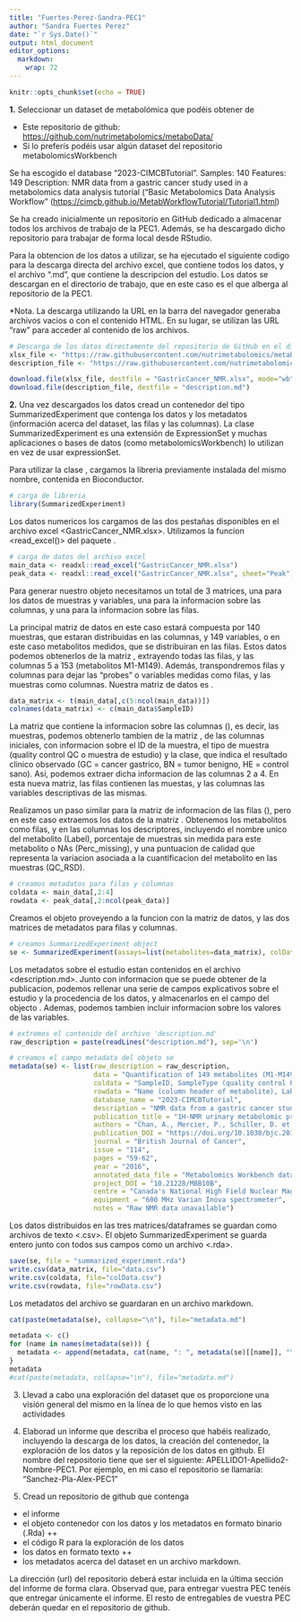 ```yaml
---
title: "Fuertes-Perez-Sandra-PEC1"
author: "Sandra Fuertes Perez"
date: "`r Sys.Date()`"
output: html_document
editor_options: 
  markdown: 
    wrap: 72
---
```


```r
knitr::opts_chunk$set(echo = TRUE)
```

**1.** Seleccionar un dataset de metabolómica que podéis obtener de

-   Este repositorio de github:
    <https://github.com/nutrimetabolomics/metaboData/>
-   Si lo preferís podéis usar algún dataset del repositorio
    metabolomicsWorkbench

Se ha escogido el database "2023-CIMCBTutorial". Samples: 140 Features:
149 Description: NMR data from a gastric cancer study used in a
metabolomics data analysis tutorial ("Basic Metabolomics Data Analysis
Workflow"
(<https://cimcb.github.io/MetabWorkflowTutorial/Tutorial1.html>)

Se ha creado inicialmente un repositorio en GitHub dedicado a almacenar
todos los archivos de trabajo de la PEC1. Además, se ha descargado dicho
repositorio para trabajar de forma local desde RStudio.

Para la obtencion de los datos a utilizar, se ha ejecutado el siguiente
codigo para la descarga directa del archivo excel, que contiene todos
los datos, y el archivo ".md", que contiene la descripcion del estudio.
Los datos se descargan en el directorio de trabajo, que en este caso es
el que alberga al repositorio de la PEC1.

\*Nota. La descarga utilizando la URL en la barra del navegador generaba
archivos vacios o con el contenido HTML. En su lugar, se utilizan las
URL "raw" para acceder al contenido de los archivos.

```r

# Descarga de los datos directamente del repositorio de GitHub en el directorio de trabajo
xlsx_file <- "https://raw.githubusercontent.com/nutrimetabolomics/metaboData/main/Datasets/2023-CIMCBTutorial/GastricCancer_NMR.xlsx"
description_file <- "https://raw.githubusercontent.com/nutrimetabolomics/metaboData/main/Datasets/2023-CIMCBTutorial/description.md"

download.file(xlsx_file, destfile = "GastricCancer_NMR.xlsx", mode="wb")
download.file(description_file, destfile = "description.md")
```

**2.** Una vez descargados los datos cread un contenedor del tipo
SummarizedExperiment que contenga los datos y los metadatos (información
acerca del dataset, las filas y las columnas). La clase
SummarizedExperiment es una extensión de ExpressionSet y muchas
aplicaciones o bases de datos (como metabolomicsWorkbench) lo utilizan
en vez de usar expressionSet.

Para utilizar la clase <SummarizedExperiment>, cargamos la libreria
previamente instalada del mismo nombre, contenida en Bioconductor. 

```r
# carga de libreria
library(SummarizedExperiment)
```

Los datos numericos los cargamos de las dos pestañas disponibles en el
archivo excel <GastricCancer_NMR.xlsx>. Utilizamos la funcion <read_excel()> del paquete <readxl>.

```r
# carga de datos del archivo excel
main_data <- readxl::read_excel("GastricCancer_NMR.xlsx")
peak_data <- readxl::read_excel("GastricCancer_NMR.xlsx", sheet="Peak")
```

Para generar nuestro objeto <SummarizedExperiment> necesitamos un total de 3 matrices, una para los datos de muestras y variables, una para la informacion sobre las columnas, y una para la informacion sobre las filas. 

La principal matriz de datos en este caso estará compuesta por 140 muestras, que estaran distribuidas en las columnas, y 149 variables, o en este caso metabolitos medidos, que se distribuiran en las filas. Estos datos podemos obtenerlos de la matriz <main_data>, extrayendo todas las filas, y las columnas 5 a 153 (metabolitos M1-M149). Además, transpondremos filas y columnas para dejar las "probes" o variables medidas como filas, y las muestras como columnas. Nuestra matriz de datos es <data_matrix>.

```r
data_matrix <- t(main_data[,c(5:ncol(main_data))])
colnames(data_matrix) <- c(main_data$SampleID)
```

La matriz que contiene la informacion sobre las columnas (<coldata>), es decir, las muestras, podemos obtenerlo tambien de la matriz <main_data>, de las columnas iniciales, con informacion sobre el ID de la muestra, el tipo de muestra (quality control QC o muestra de estudio) y la clase, que indica el resultado clinico observado (GC = cancer gastrico, BN = tumor benigno, HE = control sano). Asi, podemos extraer dicha informacion de las columnas 2 a 4. En esta nueva matriz, las filas contienen las muestas, y las columnas las variables descriptivas de las mismas.

Realizamos un paso similar para la matriz de informacion de las filas (<rowdata>), pero en este caso extraemos los datos de la matriz <peak_data>. Obtenemos los metabolitos como filas, y en las columnas los descriptores, incluyendo el nombre unico del metabolito (Label), porcentaje de muestras sin medida para este metabolito o NAs (Perc_missing), y una puntuacion de calidad que representa la variacion asociada a la cuantificacion del metabolito en las muestras (QC_RSD).

```r
# creamos metadatos para filas y columnas
coldata <- main_data[,2:4]
rowdata <- peak_data[,2:ncol(peak_data)]
```

Creamos el objeto <SummarizedExperiment> proveyendo a la funcion con la matriz de datos, y las dos matrices de metadatos para filas y columnas.

```r
# creamos SummarizedExperiment object
se <- SummarizedExperiment(assays=list(metabolites=data_matrix), colData=coldata, rowData=rowdata)
```

Los metadatos sobre el estudio estan contenidos en el archivo <description.md>. Junto con informacion que se puede obtener de la publicacion, podemos rellenar una serie de campos explicativos sobre el estudio y la procedencia de los datos, y almacenarlos en el campo <metadata> del objecto <SummarizedExperiment>. Ademas, podemos tambien incluir informacion sobre los valores de las variables.

```r
# extremos el contenido del archivo 'description.md'
raw_description = paste(readLines("description.md"), sep='\n')

# creamos el campo metadata del objeto se
metadata(se) <- list(raw_description = raw_description,
                     data = "Quantification of 149 metabolites (M1-M149) in 140 patient samples",
                     coldata = "SampleID, SampleType (quality control QC or patient sample Sample), Class (GC = Gastric Cancer, BN = Benign Tumor, HE = Healthy Control)",
                     rowdata = "Name (column header of metabolite), Label (unique name for metabolite), Perc_missing (percentage of NAs per metabolite), QC_RSD (quality score)",
                     database_name = "2023-CIMCBTutorial",
                     description = "NMR data from a gastric cancer study used in a metabolomics data analysis tutorial ('Basic Metabolomics Data Analysis Workflow' (https://cimcb.github.io/MetabWorkflowTutorial/Tutorial1.html)",
                     publication_title = "1H-NMR urinary metabolomic profiling for diagnosis of gastric cancer",
                     authors = "Chan, A., Mercier, P., Schiller, D. et al.",
                     publication_DOI = "https://doi.org/10.1038/bjc.2015.414",
                     journal = "British Journal of Cancer",
                     issue = "114",
                     pages = "59-62",
                     year = "2016",
                     annotated_data_file = "Metabolomics Workbench data repository Project ID PR000699",
                     project_DOI = "10.21228/M8B10B",
                     centre = "Canada's National High Field Nuclear Magnetic Resonance Centre (NANUC)",
                     equipment = "600 MHz Varian Inova spectrometer",
                     notes = "Raw NMR data unavailable")
```

Los datos distribuidos en las tres matrices/dataframes se guardan como archivos de texto <.csv>. El objeto SummarizedExperiment se guarda entero junto con todos sus campos como un archivo <.rda>.

```r
save(se, file = "summarized_experiment.rda")
write.csv(data_matrix, file="data.csv")
write.csv(coldata, file="colData.csv")
write.csv(rowdata, file="rowData.csv")
```

Los metadatos del archivo se guardaran en un archivo markdown.

```r
cat(paste(metadata(se), collapse="\n"), file="metadata.md")
```

```r
metadata <- c()
for (name in names(metadata(se))) {
  metadata <- append(metadata, cat(name, ": ", metadata(se)[[name]], "\n"))
}
metadata
#cat(paste(metadata, collapse="\n"), file="metadata.md")
```

3.  Llevad a cabo una exploración del dataset que os proporcione una
    visión general del mismo en la línea de lo que hemos visto en las
    actividades

4.  Elaborad un informe que describa el proceso que habéis realizado,
    incluyendo la descarga de los datos, la creación del contenedor, la
    exploración de los datos y la reposición de los datos en github. El
    nombre del repositorio tiene que ser el siguiente:
    APELLIDO1-Apellido2-Nombre-PEC1. Por ejemplo, en mi caso el
    repositorio se llamaría: “Sanchez-Pla-Alex-PEC1”

5.  Cread un repositorio de github que contenga

-   el informe
-   el objeto contenedor con los datos y los metadatos en formato
    binario (.Rda) ++
-   el código R para la exploración de los datos
-   los datos en formato texto ++
-   los metadatos acerca del dataset en un archivo markdown.





La dirección (url) del repositorio deberá estar incluida en la última
sección del informe de forma clara. Observad que, para entregar vuestra
PEC tenéis que entregar únicamente el informe. El resto de entregables
de vuestra PEC deberán quedar en el repositorio de github.
